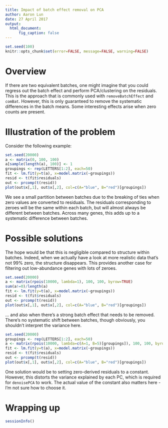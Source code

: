 ```yaml
---
title: Impact of batch effect removal on PCA
author: Aaron Lun
date: 27 April 2017 
output:
  html_document:
      fig_caption: false 
---
```


```r
set.seed(100)
knitr::opts_chunk$set(error=FALSE, message=FALSE, warning=FALSE)
```

# Overview 

If there are two equivalent batches, one might imagine that you could regress out the batch effect and perform PCA/clustering on the residuals.
This is the approach that is commonly used with `removeBatchEffect` and `comBat`.
However, this is only guaranteed to remove the systematic differences in the batch means.
Some interesting effects arise when zero counts are present.

# Illustration of the problem

Consider the following example:

```r
set.seed(20000)
a <- matrix(0, 100, 100)
a[sample(length(a), 100)] <- 1
groupings <- rep(LETTERS[1:2], each=50)
fit <- lm.fit(y=t(a), x=model.matrix(~groupings))
resid <- t(fit$residuals)
out <- prcomp(t(resid))
plot(out$x[,1], out$x[,2], col=c(A="blue", B="red")[groupings])
```

We see a small partition between batches due to the breaking of ties when zero values are converted to residuals.
The residuals corresponding to zeroes will be the same within each batch, but will almost always be different between batches.
Across many genes, this adds up to a systematic difference between batches.

# Possible solutions

The hope would be that this is negligible compared to structure within batches.
Indeed, when we actually have a look at more realistic data that's not 99% zero, the structure disappears.
This provides another case for filtering out low-abundance genes with lots of zeroes.

```r
set.seed(20000)
a <- matrix(rpois(10000, lambda=1), 100, 100, byrow=TRUE)
sum(a!=0)/length(a)
fit <- lm.fit(y=t(a), x=model.matrix(~groupings))
resid <- t(fit$residuals)
out <- prcomp(t(resid))
plot(out$x[,1], out$x[,2], col=c(A="blue", B="red")[groupings])
```

... and also when there's a strong batch effect that needs to be removed.
There's no systematic shift between batches, though obviously, you shouldn't interpret the variance here.

```r
set.seed(20000)
groupings <- rep(LETTERS[1:2], each=50)
a <- matrix(rpois(10000, lambda=c(A=1, B=5)[groupings]), 100, 100, byrow=TRUE)
fit <- lm.fit(y=t(a), x=model.matrix(~groupings))
resid <- t(fit$residuals)
out <- prcomp(t(resid))
plot(out$x[,1], out$x[,2], col=c(A="blue", B="red")[groupings])
```

One solution would be to setting zero-derived residuals to a constant.
However, this distorts the variance explained by each PC, which is required for `denoisePCA` to work.
The actual value of the constant also matters here - I'm not sure how to choose it.

# Wrapping up

```r
sessionInfo()
```
